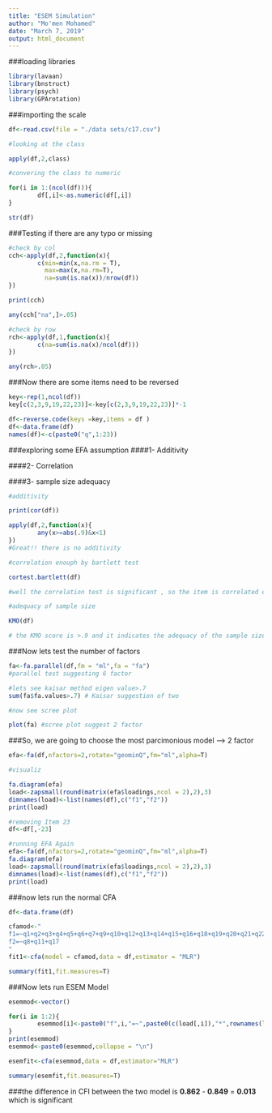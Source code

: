 ```yaml
---
title: "ESEM Simulation"
author: "Mo'men Mohamed"
date: "March 7, 2019"
output: html_document
---
```


###loading libraries

```r
library(lavaan)
library(bnstruct)
library(psych)
library(GPArotation)
```

###importing the scale

```r
df<-read.csv(file = "./data sets/c17.csv")

#looking at the class

apply(df,2,class)

#convering the class to numeric

for(i in 1:(ncol(df))){
        df[,i]<-as.numeric(df[,i])
}

str(df)

```

###Testing if there are any typo or missing 

```r

#check by col
cch<-apply(df,2,function(x){
        c(min=min(x,na.rm = T),
          max=max(x,na.rm=T),
          na=sum(is.na(x))/nrow(df))
})

print(cch)

any(cch["na",]>.05)

#check by row
rch<-apply(df,1,function(x){
        c(na=sum(is.na(x)/ncol(df)))
})

any(rch>.05)


```
###Now there are some items need to be reversed 

```r
key<-rep(1,ncol(df))
key[c(2,3,9,19,22,23)]<-key[c(2,3,9,19,22,23)]*-1

df<-reverse.code(keys =key,items = df )
df<-data.frame(df)
names(df)<-c(paste0("q",1:23))

```
###exploring some EFA assumption
####1- Additivity

####2- Correlation

####3- sample size adequacy

```r
#additivity

print(cor(df))

apply(df,2,function(x){
        any(x>=abs(.9)&x<1)
})
#Great!! there is no additivity 

#correlation enouph by bartlett test

cortest.bartlett(df)

#well the correlation test is significant , so the item is correlated enough 

#adequacy of sample size

KMO(df)

# the KMO score is >.9 and it indicates the adequacy of the sample size 

```

###Now lets test the number of factors

```r
fa<-fa.parallel(df,fm = "ml",fa = "fa")
#parallel test suggesting 6 factor 

#lets see kaisar method eigen value>.7
sum(fa$fa.values>.7) # Kaisar suggestion of two 

#now see scree plot

plot(fa) #scree plot suggest 2 factor 
```

###So, we are going to choose the most parcimonious model --> 2 factor 

```r
efa<-fa(df,nfactors=2,rotate="geominQ",fm="ml",alpha=T)

#visualiz

fa.diagram(efa)
load<-zapsmall(round(matrix(efa$loadings,ncol = 2),2),3)
dimnames(load)<-list(names(df),c("f1","f2"))
print(load)

#removing Item 23
df<-df[,-23]

#running EFA Again
efa<-fa(df,nfactors=2,rotate="geominQ",fm="ml",alpha=T)
fa.diagram(efa)
load<-zapsmall(round(matrix(efa$loadings,ncol = 2),2),3)
dimnames(load)<-list(names(df),c("f1","f2"))
print(load)
```

###now lets run the normal CFA 

```r
df<-data.frame(df)

cfamod<-"
f1=~q1+q2+q3+q4+q5+q6+q7+q9+q10+q12+q13+q14+q15+q16+q18+q19+q20+q21+q22
f2=~q8+q11+q17
"
fit1<-cfa(model = cfamod,data = df,estimator = "MLR")

summary(fit1,fit.measures=T)
```


###Now lets run ESEM Model

```r
esemmod<-vector()

for(i in 1:2){
        esemmod[i]<-paste0("f",i,"=~",paste0(c(load[,i]),"*",rownames(load),collapse = "+"))
}
print(esemmod)
esemmod<-paste0(esemmod,collapse = "\n")

esemfit<-cfa(esemmod,data = df,estimator="MLR")

summary(esemfit,fit.measures=T)
```

###the difference in CFI between the two model is **0.862** - **0.849** = **0.013** which is significant 